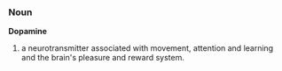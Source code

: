 ===Noun===

'''Dopamine'''

#a neurotransmitter associated with movement, attention and learning and the brain's pleasure and reward system.